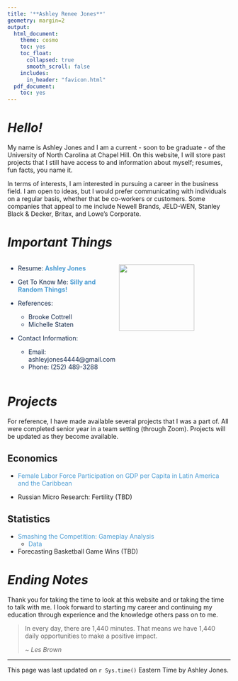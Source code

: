 ```yaml
---
title: '**Ashley Renee Jones**'
geometry: margin=2
output:
  html_document:
    theme: cosmo
    toc: yes
    toc_float:
      collapsed: true
      smooth_scroll: false
    includes:
      in_header: "favicon.html"
  pdf_document:
    toc: yes
---
```


<style type="text/css">

div {
color: #13294B;
}

#TOC {
  color: #4B9CD3;
}

.list-group-item.active, .list-group-item.active:focus, .list-group-item.active:hover {
  color: #4B9CD3;
  background-color: #13294B;
}

a:link {
    color: #4B9CD3;
    text-decoration: none;
}

a:visited {
        text-decoration: none;
color: #4B9CD3;

}
a:hover {
color: #4B9CD3;
background-color: #13294B;
}

.main-container {
  max-width: 300px;
  margin-left: auto;
  margin-right: auto;
}

.column {
  float: left;
  width: 50%;
}

.row:after {
  content: "";
  display: table;
  clear: both;
} 

.center {
  display: block;
  margin-left: auto;
  margin-right: auto;
  width: 30%;
}

</style>

# *Hello!* {.tabset}

My name is Ashley Jones and I am a current - soon to be graduate - of the University of North Carolina at Chapel Hill. On this website, I will store past projects that I still have access to and information about myself; resumes, fun facts, you name it.

In terms of interests, I am interested in pursuing a career in the business field. I am open to ideas, but I would prefer communicating with individuals on a regular basis, whether that be co-workers or customers. Some companies that appeal to me include Newell Brands, JELD-WEN, Stanley Black & Decker, Britax, and Lowe's Corporate.

 

# *Important Things* {.tabset}
<div class="row">
  <div class="column">
- Resume: **[Ashley Jones](https://github.com/ashleyjones252/practicewebsite/blob/main/Jones_Ashley_Resume.pdf)**

- Get To Know Me: **[Silly and Random Things!](https://github.com/ashleyjones252/mywebsite/blob/main/Random_Fun_Facts.pdf)**


- References:
    - Brooke Cottrell
    - Michelle Staten
    
  
- Contact Information:
    - Email: ashleyjones4444@gmail.com
    - Phone: (252) 489-3288 
  </div>  
  <div class="column">
  <img src="UNC_Logo.png" width="170px" height="150px">
  </div>
</div> 

# *Projects* {.tabset}

For reference, I have made available several projects that I was a part of. All were completed senior year in a team setting (through Zoom). Projects will be updated as they become available.

## Economics

- [Female Labor Force Participation on GDP per Capita in Latin America and the Caribbean](https://github.com/ashleyjones252/practicewebsite/blob/main/590_MacroGroup.pdf)

- Russian Micro Research: Fertility (TBD)

## Statistics

- [Smashing the Competition: Gameplay Analysis](https://github.com/ashleyjones252/STOR538/blob/main/PlayoffsSMASH.pdf)
    - [Data](https://github.com/ashleyjones252/STOR538/blob/main/PlayoffsRound1SMASHdata.xlsx)

- Forecasting Basketball Game Wins (TBD)



# *Ending Notes* {.tabset}

Thank you for taking the time to look at this website and or taking the time to talk with me. I look forward to starting my career and continuing my education through experience and the knowledge others pass on to me.


>In every day, there are 1,440 minutes. That means we have 1,440 daily opportunities to make a positive impact. 
>
>
> ~ _Les Brown_

-------

This page was last updated on `r Sys.time()` Eastern Time by Ashley Jones.

